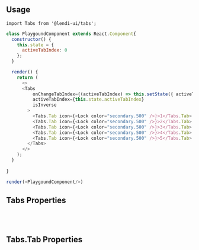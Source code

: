 
## Usage

```
import Tabs from '@lendi-ui/tabs';
```

```js
class PlaygoundComponent extends React.Component{
  constructor() {
    this.state = {
      activeTabIndex: 0
    };
  }

  render() {
    return (
      <>
      <Tabs
          onChangeTabIndex={(activeTabIndex) => this.setState({ activeTabIndex })}
          activeTabIndex={this.state.activeTabIndex}
          isInverse
        >
          <Tabs.Tab icon={<Lock color="secondary.500" />}>1</Tabs.Tab>
          <Tabs.Tab icon={<Lock color="secondary.500" />}>2</Tabs.Tab>
          <Tabs.Tab icon={<Lock color="secondary.500" />}>3</Tabs.Tab>
          <Tabs.Tab icon={<Lock color="secondary.500" />}>4</Tabs.Tab>
          <Tabs.Tab icon={<Lock color="secondary.500" />}>5</Tabs.Tab>
        </Tabs>
      </>
    );
  }
 
}

render(<PlaygoundComponent/>)
```

## Tabs Properties

<PropTable>
  <PropTable.Entry name="activeTabIndex" type="number" description="Index of the currently active tab and it is based on zero-indexed."/>
  <PropTable.Entry name="isInverse" type="boolean" defaultValue="false" description="Whether the background is primary.500 (false) or transparent (true)."/>
  <PropTable.Entry name="onChangeTabIndex" type="(key: number) => void" description="Handle the change event."/>
</PropTable>

<br/><br/>

## Tabs.Tab Properties

<PropTable>
  <PropTable.Entry name="href" type="string" description="URL to link to."/>
  <PropTable.Entry name="icon" type="React.ReactNode" description="Icon on top of text."/>
</PropTable>
